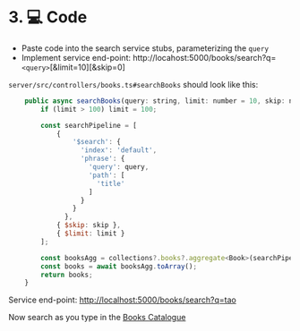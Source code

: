 # 3. 💻 Code

* Paste code into the search service stubs, parameterizing the `query`
* Implement service end-point: http://locahost:5000/books/search?q=`<query>`[&limit=10][&skip=0]

`server/src/controllers/books.ts#searchBooks` should look like this:

```js
    public async searchBooks(query: string, limit: number = 10, skip: number = 0): Promise<Book[]> {
        if (limit > 100) limit = 100;

        const searchPipeline = [
            {
                '$search': {
                  'index': 'default', 
                  'phrase': {
                    'query': query, 
                    'path': [
                      'title'
                    ]
                  }
                }
              },
            { $skip: skip },
            { $limit: limit }
        ];

        const booksAgg = collections?.books?.aggregate<Book>(searchPipeline);
        const books = await booksAgg.toArray();
        return books;   
    }
```

Service end-point: [http://localhost:5000/books/search?q=tao](http://localhost:5000/books/search?q=tao)

Now search as you type in the [Books Catalogue](http://localhost:4200/catalogue)